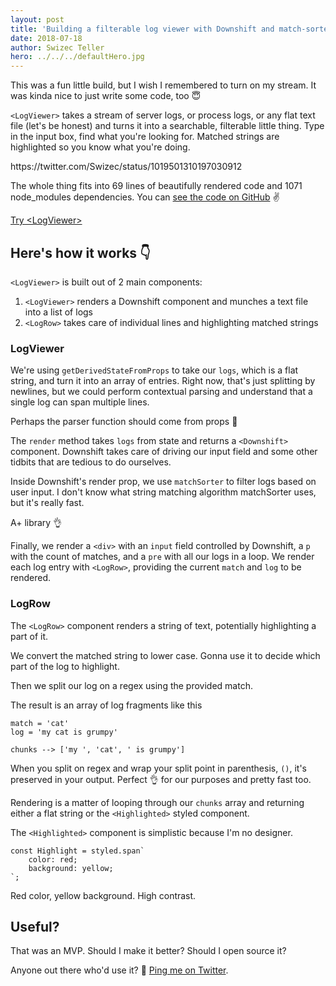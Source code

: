 ```yaml
---
layout: post
title: 'Building a filterable log viewer with Downshift and match-sorter'
date: 2018-07-18
author: Swizec Teller
hero: ../../../defaultHero.jpg
---
```

This was a fun little build, but I wish I remembered to turn on my stream. It was kinda nice to just write some code, too 😇



`<LogViewer>` takes a stream of server logs, or process logs, or any flat text file (let's be honest) and turns it into a searchable, filterable little thing. Type in the input box, find what you're looking for. Matched strings are highlighted so you know what you're doing.



https&#x3A;//twitter.com/Swizec/status/1019501310197030912



The whole thing fits into 69 lines of beautifully rendered code and 1071 node_modules dependencies. You can [see the code on GitHub](https://github.com/Swizec/log-viewer) ✌️



[Try &lt;LogViewer>](https://dist-thnnqblnuk.now.sh/)





## Here's how it works 👇



`<LogViewer>` is built out of 2 main components:



1. `<LogViewer>` renders a Downshift component and munches a text file into a list of logs
2. `<LogRow>` takes care of individual lines and highlighting matched strings



### LogViewer





We're using `getDerivedStateFromProps` to take our `logs`, which is a flat string, and turn it into an array of entries. Right now, that's just splitting by newlines, but we could perform contextual parsing and understand that a single log can span multiple lines.



Perhaps the parser function should come from props 🤔



The `render` method takes `logs` from state and returns a `<Downshift>` component. Downshift takes care of driving our input field and some other tidbits that are tedious to do ourselves.



Inside Downshift's render prop, we use `matchSorter` to filter logs based on user input. I don't know what string matching algorithm matchSorter uses, but it's really fast.



A+ library 👌



Finally, we render a `<div>` with an `input` field controlled by Downshift, a `p` with the count of matches, and a `pre` with all our logs in a loop. We render each log entry with `<LogRow>`, providing the current `match` and `log` to be rendered.



### LogRow



The `<LogRow>` component renders a string of text, potentially highlighting a part of it.





We convert the matched string to lower case. Gonna use it to decide which part of the log to highlight.



Then we split our log on a regex using the provided match.



The result is an array of log fragments like this



```
match = 'cat'
log = 'my cat is grumpy'

chunks --> ['my ', 'cat', ' is grumpy']
```



When you split on regex and wrap your split point in parenthesis, `()`, it's preserved in your output. Perfect 👌 for our purposes and pretty fast too.



Rendering is a matter of looping through our `chunks` array and returning either a flat string or the `<Highlighted>` styled component.



The `<Highlighted>` component is simplistic because I'm no designer.



```
const Highlight = styled.span`
    color: red;
    background: yellow;
`;
```



Red color, yellow background. High contrast.



## Useful?



That was an MVP. Should I make it better? Should I open source it?



Anyone out there who'd use it? 🤨 [Ping me on Twitter](http://twitter.com/swizec).